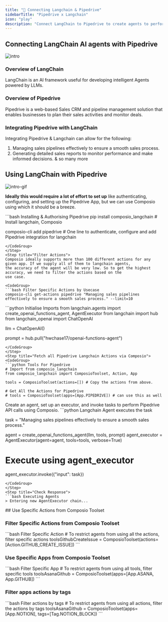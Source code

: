 ```yaml
---
title: "🚀 Connecting Langchain & Pipedrive"
sidebarTitle: "Pipedrive x Langchain"
icon: "play"
description: "Connect LangChain to Pipedrive to create agents to perform tasks using natural language"
---
```


## Connecting LangChain AI agents with Pipedrive
![intro](/media/intro.jpg)

### Overview of LangChain

LangChain is an AI framework useful for developing intelligent Agents powered by LLMs.

### Overview of Pipedrive

Pipedrive is a web-based Sales CRM and pipeline management solution that enables businesses to plan their sales activities and monitor deals.

### Integrating Pipedrive with LangChain

Integrating Pipedrive & Langchain can allow for the following:

1. Managing sales pipelines effectively to ensure a smooth sales process.
2. Generating detailed sales reports to monitor performance and make informed decisions.
& so many more

## Using LangChain with Pipedrive
![intro-gif](/media/intro.gif)
<Steps>
<Step title="Setting Up the Environment">

**Ideally this would require a lot of effort to set up** like authenticating, configuring, and setting up the Pipedrive App, but we can use Composio using which it should be a breeze.

<CodeGroup>
```bash Installing & Authorising Pipedrive
pip install composio_langchain # Install langchain, Composio 

composio-cli add pipedrive # One line to authenticate, configure and add Pipedrive integration for langchain
```
</CodeGroup>
</Step>
<Step title="Filter Actions">
Composio ideally supports more than 100 different actions for any given app. If we supply all of them to langchain agents, 
the accuracy of the agent will be very low. So to get the highest accuracy, we need to filter the actions based on the 
use case.

<CodeGroup>
```bash Filter Specific Actions by Usecase
composio-cli get-actions pipedrive "Managing sales pipelines effectively to ensure a smooth sales process." --limit=10
```
</CodeGroup>

</Step>
<Step title="Import Base Packages">

<CodeGroup>
```python Initialise Imports
from langchain.agents import create_openai_functions_agent, AgentExecutor
from langchain import hub
from langchain_openai import ChatOpenAI


llm = ChatOpenAI()

prompt = hub.pull("hwchase17/openai-functions-agent")
```
</CodeGroup>
</Step>
<Step title="Fetch all Pipedrive Langchain Actions via Composio">
<CodeGroup>
```python Tools For Pipedrive
# Import from composio_langchain
from composio_langchain import ComposioToolset, Action, App

tools = ComposioToolset(actions=[]) # Copy the actions from above. 

# Get All the Actions for Pipedrive
# tools = ComposioToolset(apps=[App.PIPEDRIVE]) # can use this as well
```
</CodeGroup>
</Step>
<Step title="Execute the Agent">
Create an agent, set up an executor, and invoke tasks to perform Pipedrive API calls using Composio. 
<CodeGroup>
```python Langchain Agent executes the task

task = "Managing sales pipelines effectively to ensure a smooth sales process."

agent = create_openai_functions_agent(llm, tools, prompt)
agent_executor = AgentExecutor(agent=agent, tools=tools, verbose=True)

# Execute using agent_executor
agent_executor.invoke({"input": task})
```
</CodeGroup>
</Step>
<Step title="Check Response">
```bash Executing Agents
> Entering new AgentExecutor chain...
```
</Step>
</Steps>
## Use Specific Actions from Composio Toolset

### Filter Specific Actions from Composio Toolset

<CodeGroup>
```bash Filter Specific Action
# To restrict agents from using all the actions, filter specific actions
toolsGithubCreateIssue = ComposioToolset(actions=[Action.GITHUB_CREATE_ISSUE])
```
</CodeGroup>

### Use Specific Apps from Composio Toolset
<CodeGroup>
```bash Filter Specific App
# To restrict agents from using all tools, filter specific tools
toolsAsanaGithub = ComposioToolset(apps=[App.ASANA, App.GITHUB])
```
</CodeGroup>

### Filter apps actions by tags 
<CodeGroup>
```bash Filter actions by tags
# To restrict agents from using all actions, filter the actions by tags
toolsAsanaGithub = ComposioToolset(apps=[App.NOTION], tags=[Tag.NOTION_BLOCK])
```
</CodeGroup>

